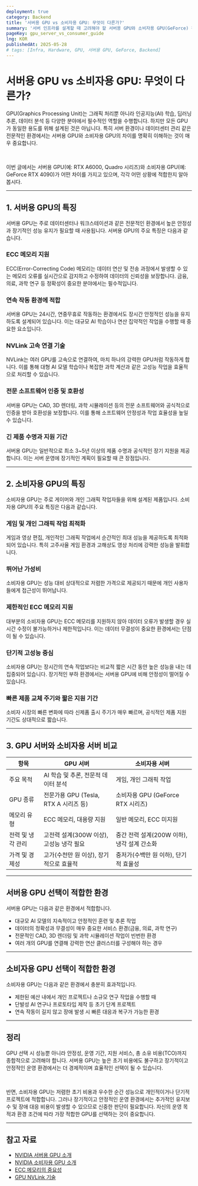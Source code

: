 ```yaml
---
deployment: true
category: Backend
title: '서버용 GPU vs 소비자용 GPU: 무엇이 다른가?'
summary: '서버 인프라를 설계할 때 고려해야 할 서버용 GPU와 소비자용 GPU(GeForce) 간의 차이점을 알아봅시다.'
pageKey: gpu_server_vs_consumer_guide
lng: KOR
publishedAt: 2025-05-28
# tags: [Infra, Hardware, GPU, 서버용 GPU, GeForce, Backend]
---
```


# 서버용 GPU vs 소비자용 GPU: 무엇이 다른가?

GPU(Graphics Processing Unit)는 그래픽 처리뿐 아니라 인공지능(AI) 학습, 딥러닝 추론, 데이터 분석 등 다양한 분야에서 필수적인 역할을 수행합니다. 하지만 모든 GPU가 동일한 용도를 위해 설계된 것은 아닙니다. 특히 서버 환경이나 데이터센터 관리 같은 전문적인 환경에서는 서버용 GPU와 소비자용 GPU의 차이를 명확히 이해하는 것이 매우 중요합니다.

<br />

이번 글에서는 서버용 GPU(예: RTX A6000, Quadro 시리즈)와 소비자용 GPU(예: GeForce RTX 4090)가 어떤 차이를 가지고 있으며, 각각 어떤 상황에 적합한지 알아봅시다.

---

## 1. 서버용 GPU의 특징

서버용 GPU는 주로 데이터센터나 워크스테이션과 같은 전문적인 환경에서 높은 안정성과 장기적인 성능 유지가 필요할 때 사용됩니다. 서버용 GPU의 주요 특징은 다음과 같습니다.

### ECC 메모리 지원

ECC(Error-Correcting Code) 메모리는 데이터 연산 및 전송 과정에서 발생할 수 있는 메모리 오류를 실시간으로 감지하고 수정하여 데이터의 신뢰성을 보장합니다. 금융, 의료, 과학 연구 등 정확성이 중요한 분야에서는 필수적입니다.

### 연속 작동 환경에 적합

서버용 GPU는 24시간, 연중무휴로 작동하는 환경에서도 장시간 안정적인 성능을 유지하도록 설계되어 있습니다. 이는 대규모 AI 학습이나 연산 집약적인 작업을 수행할 때 중요한 요소입니다.

### NVLink 고속 연결 기술

NVLink는 여러 GPU를 고속으로 연결하여, 마치 하나의 강력한 GPU처럼 작동하게 합니다. 이를 통해 대형 AI 모델 학습이나 복잡한 과학 계산과 같은 고성능 작업을 효율적으로 처리할 수 있습니다.

### 전문 소프트웨어 인증 및 호환성

서버용 GPU는 CAD, 3D 렌더링, 과학 시뮬레이션 등의 전문 소프트웨어와 공식적으로 인증을 받아 호환성을 보장합니다. 이를 통해 소프트웨어 안정성과 작업 효율성을 높일 수 있습니다.

### 긴 제품 수명과 지원 기간

서버용 GPU는 일반적으로 최소 3~5년 이상의 제품 수명과 공식적인 장기 지원을 제공합니다. 이는 서버 운영에 장기적인 계획이 필요할 때 큰 장점입니다.

---

## 2. 소비자용 GPU의 특징

소비자용 GPU는 주로 게이머와 개인 그래픽 작업자들을 위해 설계된 제품입니다. 소비자용 GPU의 주요 특징은 다음과 같습니다.

### 게임 및 개인 그래픽 작업 최적화

게임과 영상 편집, 개인적인 그래픽 작업에서 순간적인 최대 성능을 제공하도록 최적화되어 있습니다. 특히 고주사율 게임 환경과 고해상도 영상 처리에 강력한 성능을 발휘합니다.

### 뛰어난 가성비

소비자용 GPU는 성능 대비 상대적으로 저렴한 가격으로 제공되기 때문에 개인 사용자들에게 접근성이 뛰어납니다.

### 제한적인 ECC 메모리 지원

대부분의 소비자용 GPU는 ECC 메모리를 지원하지 않아 데이터 오류가 발생할 경우 실시간 수정이 불가능하거나 제한적입니다. 이는 데이터 무결성이 중요한 환경에서는 단점이 될 수 있습니다.

### 단기적 고성능 중심

소비자용 GPU는 장시간의 연속 작업보다는 비교적 짧은 시간 동안 높은 성능을 내는 데 집중되어 있습니다. 장기적인 부하 환경에서는 서버용 GPU에 비해 안정성이 떨어질 수 있습니다.

### 빠른 제품 교체 주기와 짧은 지원 기간

소비자 시장의 빠른 변화에 따라 신제품 출시 주기가 매우 빠르며, 공식적인 제품 지원 기간도 상대적으로 짧습니다.

---

## 3. GPU 서버와 소비자용 서버 비교

| 항목              | GPU 서버                                 | 소비자용 서버                               |
| ----------------- | ---------------------------------------- | ------------------------------------------- |
| 주요 목적         | AI 학습 및 추론, 전문적 데이터 분석      | 게임, 개인 그래픽 작업                      |
| GPU 종류          | 전문가용 GPU (Tesla, RTX A 시리즈 등)    | 소비자용 GPU (GeForce RTX 시리즈)           |
| 메모리 유형       | ECC 메모리, 대용량 지원                  | 일반 메모리, ECC 미지원                     |
| 전력 및 냉각 관리 | 고전력 설계(300W 이상), 고성능 냉각 필요 | 중간 전력 설계(200W 이하), 냉각 설계 간소화 |
| 가격 및 경제성    | 고가(수천만 원 이상), 장기적으로 효율적  | 중저가(수백만 원 이하), 단기적 효율성       |

---

## 서버용 GPU 선택이 적합한 환경

서버용 GPU는 다음과 같은 환경에서 적합합니다.

- 대규모 AI 모델의 지속적이고 안정적인 훈련 및 추론 작업
- 데이터의 정확성과 무결성이 매우 중요한 서비스 환경(금융, 의료, 과학 연구)
- 전문적인 CAD, 3D 렌더링 및 과학 시뮬레이션 작업이 빈번한 환경
- 여러 개의 GPU를 연결해 강력한 연산 클러스터를 구성해야 하는 경우

---

## 소비자용 GPU 선택이 적합한 환경

소비자용 GPU는 다음과 같은 환경에서 충분히 효과적입니다.

- 제한된 예산 내에서 개인 프로젝트나 소규모 연구 작업을 수행할 때
- 단발성 AI 연구나 프로토타입 제작 등 초기 단계 프로젝트
- 연속 작동이 길지 않고 장애 발생 시 빠른 대응과 복구가 가능한 환경

---

## 정리

GPU 선택 시 성능뿐 아니라 안정성, 운영 기간, 지원 서비스, 총 소유 비용(TCO)까지 종합적으로 고려해야 합니다. 서버용 GPU는 높은 초기 비용에도 불구하고 장기적이고 안정적인 운영 환경에서는 더 경제적이며 효율적인 선택이 될 수 있습니다.

<br />

반면, 소비자용 GPU는 저렴한 초기 비용과 우수한 순간 성능으로 개인적이거나 단기적 프로젝트에 적합합니다. 그러나 장기적이고 안정적인 운영 환경에서는 추가적인 유지보수 및 장애 대응 비용이 발생할 수 있으므로 신중한 판단이 필요합니다. 자신의 운영 목적과 환경 조건에 따라 가장 적합한 GPU를 선택하는 것이 중요합니다.

---

## 참고 자료

- [NVIDIA 서버용 GPU 소개](https://www.nvidia.com/ko-kr/data-center/)
- [NVIDIA 소비자용 GPU 소개](https://www.nvidia.com/ko-kr/geforce/)
- [ECC 메모리의 중요성](https://www.crucial.com/articles/about-memory/ecc-memory)
- [GPU NVLink 기술](https://www.nvidia.com/en-us/data-center/nvlink/)
